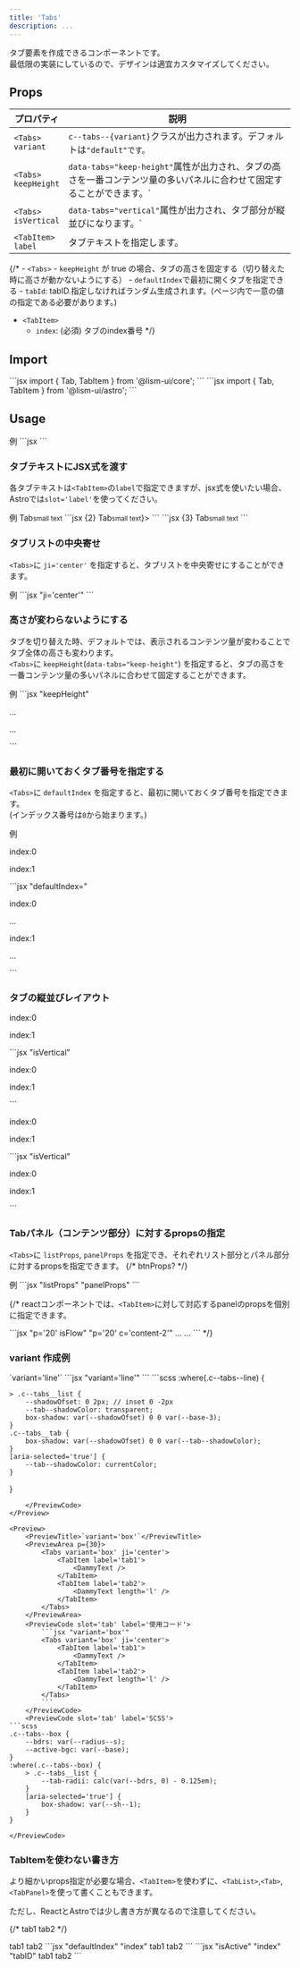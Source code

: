 ```yaml
---
title: 'Tabs'
description: ...
---
```



タブ要素を作成できるコンポーネントです。  
最低限の実装にしているので、デザインは適宜カスタマイズしてください。


## Props

| プロパティ | 説明 |
|---|---|
|<PropBadge>`<Tabs>`</PropBadge><br/>`variant`|`c--tabs--{variant}`クラスが出力されます。デフォルトは`"default"です。`|
|<PropBadge>`<Tabs>`</PropBadge><br/>`keepHeight`|`data-tabs="keep-height"`属性が出力され、タブの高さを一番コンテンツ量の多いパネルに合わせて固定することができます。`|
|<PropBadge>`<Tabs>`</PropBadge><br/>`isVertical`|`data-tabs="vertical"`属性が出力され、タブ部分が縦並びになります。`|
|<PropBadge>`<TabItem>`</PropBadge><br/>`label` | タブテキストを指定します。 |



{/* - `<Tabs>`
	- `keepHeight` が true の場合、タブの高さを固定する（切り替えた時に高さが動かないようにする）
	- `defaultIndex`で最初に開くタブを指定できる
	- `tabId`: tabID.指定しなければランダム生成されます。(ページ内で一意の値の指定である必要があります。)
- `<TabItem>`
	- `index`: (必須) タブのindex番号 */}

## Import

<Preview>
	<PreviewCode slot='tab' label='React'>
```jsx
import { Tab, TabItem } from '@lism-ui/core';
```
	</PreviewCode>
	<PreviewCode slot='tab' label='Astro'>
```jsx
import { Tab, TabItem } from '@lism-ui/astro';
```
	</PreviewCode>
</Preview>


## Usage


<Preview>
	<PreviewTitle>例</PreviewTitle>
	<PreviewArea p={30}>
		<Tabs>
			<TabItem label='tab1'>
				<DammyText />
			</TabItem>
			<TabItem label='tab2'>
				<DammyText length='l' />
			</TabItem>
		</Tabs>
	</PreviewArea>
	<PreviewCode>
		```jsx
		<Tabs>
			<TabItem label='tab1'>
				<DammyText />
			</TabItem>
			<TabItem label='tab2'>
				<DammyText length='l' />
			</TabItem>
		</Tabs>
		```
	</PreviewCode>
</Preview>


### タブテキストにJSX式を渡す

各タブテキストは`<TabItem>`の`label`で指定できますが、jsx式を使いたい場合、Astroでは`slot='label'`を使ってください。

<Preview>
	<PreviewTitle>例</PreviewTitle>
	<PreviewArea p={30}>
		<Tabs>
			<TabItem>
				<Fragment slot='label'><Icon icon='good'/>Tab<small>small text</small></Fragment>
				<DammyText />
			</TabItem>
			<TabItem label='tab2'>
				<DammyText length='l' />
			</TabItem>
		</Tabs>
	</PreviewArea>
	<PreviewCode slot='tab' label='React'>
		```jsx {2}
		<Tabs>
			<TabItem label={<><Icon icon='good'/>Tab<small>small text</small></>}>
				<DammyText />
			</TabItem>
			<TabItem label='tab2'>
				<DammyText length='l' />
			</TabItem>
		</Tabs>
		```
	</PreviewCode>
	<PreviewCode slot='tab' label='Astro'>
		```jsx {3}
		<Tabs>
			<TabItem>
				<Fragment slot='label'><Icon icon='good'/>Tab<small>small text</small></Fragment>
			</TabItem>
			<TabItem label='tab2'>
				<DammyText length='l' />
			</TabItem>
		</Tabs>
		```
	</PreviewCode>
</Preview>


### タブリストの中央寄せ

`<Tabs>`に `ji='center'` を指定すると、タブリストを中央寄せにすることができます。

<Preview>
	<PreviewTitle>例</PreviewTitle>
	<PreviewArea p={30}>
		<Tabs ji='center'>
			<TabItem label='tab1'>
				<DammyText />
			</TabItem>
			<TabItem label='tab2'>
				<DammyText length='l' />
			</TabItem>
		</Tabs>
	</PreviewArea>
	<PreviewCode>
		```jsx "ji='center'"
		<Tabs ji='center'>
			<TabItem label='tab1'>
				<DammyText />
			</TabItem>
			<TabItem label='tab2'>
				<DammyText length='l' />
			</TabItem>
		</Tabs>
		```
	</PreviewCode>
</Preview>



### 高さが変わらないようにする

タブを切り替えた時、デフォルトでは、表示されるコンテンツ量が変わることでタブ全体の高さも変わります。  
`<Tabs>`に `keepHeight`(`data-tabs="keep-height"`) を指定すると、タブの高さを一番コンテンツ量の多いパネルに合わせて固定することができます。

<Preview>
	<PreviewTitle>例</PreviewTitle>
	<PreviewArea p={30}>
		<Tabs keepHeight>
			<TabItem label="tab1">
				<DammyText />
			</TabItem>
			<TabItem label="tab2">
				<DammyText length="xl" />
			</TabItem>
		</Tabs>
	</PreviewArea>
	<PreviewCode>
		```jsx "keepHeight"
		<Tabs keepHeight>
			<TabItem label="tab1">
				<p>...</p>
			</TabItem>
			<TabItem label="tab2">
				<p>...</p>
			</TabItem>
		</Tabs>
		```
	</PreviewCode>
</Preview>


### 最初に開いておくタブ番号を指定する

`<Tabs>`に `defaultIndex` を指定すると、最初に開いておくタブ番号を指定できます。  
(インデックス番号は`0`から始まります。)

<Preview>
	<PreviewTitle>例</PreviewTitle>
	<PreviewArea p={30}>
		<Tabs defaultIndex={1}>
			<TabItem label="tab1">
				<p>index:0</p>
				<DammyText />
			</TabItem>
			<TabItem label="tab2">
				<p>index:1</p>
				<DammyText length="l" />
			</TabItem>
		</Tabs>
	</PreviewArea>
	<PreviewCode>
		```jsx "defaultIndex="
		<Tabs defaultIndex={1}>
			<TabItem label="tab1">
				<p>index:0</p>
				<p>...</p>
			</TabItem>
			<TabItem label="tab2">
				<p>index:1</p>
				<p>...</p>
			</TabItem>
		</Tabs>
		```
	</PreviewCode>
</Preview>

### タブの縦並びレイアウト

<Preview>
	<PreviewArea p={30} resize>
		<Tabs isVertical keepHeight panelProps={{isFlow: 's'}}>
			<TabItem label='title1'>
				<p>index:0</p>
				<DammyText />
			</TabItem>
			<TabItem label='title2'>
				<p>index:1</p>
				<DammyText />
				<DammyText length='l' />
			</TabItem>
		</Tabs>
	</PreviewArea>
	<PreviewCode>
		```jsx "isVertical"
		<Tabs isVertical keepHeight panelProps={{isFlow: 's'}}>
			<TabItem label='title1'>
				<p>index:0</p>
				<DammyText />
			</TabItem>
			<TabItem label='title2'>
				<p>index:1</p>
				<DammyText />
				<DammyText length='l' />
			</TabItem>
		</Tabs>
		```
	</PreviewCode>
</Preview>

<Preview>
	<PreviewArea p={30} resize>
		<Tabs variant='box' isVertical keepHeight ai='s' ji='c' panelProps={{isFlow: 's'}}>
			<TabItem label='title1'>
				<p>index:0</p>
				<DammyText />
			</TabItem>
			<TabItem label='title2'>
				<p>index:1</p>
				<DammyText />
				<DammyText length='l' />
			</TabItem>
		</Tabs>
	</PreviewArea>
	<PreviewCode>
		```jsx "isVertical"
		<Tabs variant='box' isVertical keepHeight ai='s' ji='c' panelProps={{isFlow: 's'}}>
			<TabItem label='title1'>
				<p>index:0</p>
				<DammyText />
			</TabItem>
			<TabItem label='title2'>
				<p>index:1</p>
				<DammyText />
				<DammyText length='l' />
			</TabItem>
		</Tabs>
		```
	</PreviewCode>
</Preview>


### Tabパネル（コンテンツ部分）に対するpropsの指定

`<Tabs>`に `listProps`, `panelProps` を指定でき、それぞれリスト部分とパネル部分に対するpropsを指定できます。
{/* btnProps? */}


<Preview>
	<PreviewTitle>例</PreviewTitle>
	<PreviewArea p={30}>
		<Tabs variant='line' bgc='base-2' bxsh='1' gap='0' tabPadding='box' listProps={{c:'content-3'}} panelProps={{p:'40', isFlow:'s'}}>
			<TabItem label='tab1'>
				<DammyText />
				<DammyText />
			</TabItem>
			<TabItem label='tab2'>
				<DammyText />
				<DammyText length='l' />
			</TabItem>
		</Tabs>
	</PreviewArea>
	<PreviewCode>
		```jsx "listProps" "panelProps"
		<Tabs bgc='base-2' bxsh='1' gap='0' tabPadding='box' listProps={{c:'content-3'}} panelProps={{p:'40', isFlow:'s'}}>
			<TabItem label='tab1'>
				<DammyText />
				<DammyText />
			</TabItem>
			<TabItem label='tab2'>
				<DammyText />
				<DammyText length='l' />
			</TabItem>
		</Tabs>
		```
	</PreviewCode>
</Preview>


{/* reactコンポーネントでは、`<TabItem>`に対して対応するpanelのpropsを個別に指定できます。

<Preview>
	<PreviewCode>
		```jsx "p='20' isFlow" "p='20' c='content-2'"
		<Tabs>
			<TabItem label='tab1' p='20' isFlow>
				...
			</TabItem>
			<TabItem label='tab2' p='20' c='content-2'>
				...
			</TabItem>
		</Tabs>
		```
	</PreviewCode>
</Preview> */}



### variant 作成例

<Preview>
	<PreviewTitle>`variant='line'`</PreviewTitle>
	<PreviewArea p={30}>
		<Tabs variant='line'>
			<TabItem label='tab1'>
				<DammyText />
			</TabItem>
			<TabItem label='tab2'>
				<DammyText length='l' />
			</TabItem>
		</Tabs>
	</PreviewArea>
	<PreviewCode slot='tab' label='使用コード'>
		```jsx "variant='line'"
		<Tabs variant='line'>
			<TabItem label='tab1'>
				<DammyText />
			</TabItem>
			<TabItem label='tab2'>
				<DammyText length='l' />
			</TabItem>
		</Tabs>
		```
	</PreviewCode>
	<PreviewCode slot='tab' label='SCSS'>
```scss
:where(.c--tabs--line) {

	> .c--tabs__list {
		--shadowOfset: 0 2px; // inset 0 -2px
		--tab--shadowColor: transparent;
		box-shadow: var(--shadowOfset) 0 0 var(--base-3);
	}
	.c--tabs__tab {
		box-shadow: var(--shadowOfset) 0 0 var(--tab--shadowColor);
	}
	[aria-selected='true'] {
		--tab--shadowColor: currentColor;
	}
}
```
	</PreviewCode>
</Preview>

<Preview>
	<PreviewTitle>`variant='box'`</PreviewTitle>
	<PreviewArea p={30}>
		<Tabs variant='box' ji='center'>
			<TabItem label='tab1'>
				<DammyText />
			</TabItem>
			<TabItem label='tab2'>
				<DammyText length='l' />
			</TabItem>
		</Tabs>
	</PreviewArea>
	<PreviewCode slot='tab' label='使用コード'>
		```jsx "variant='box'"
		<Tabs variant='box' ji='center'>
			<TabItem label='tab1'>
				<DammyText />
			</TabItem>
			<TabItem label='tab2'>
				<DammyText length='l' />
			</TabItem>
		</Tabs>
		```
	</PreviewCode>
	<PreviewCode slot='tab' label='SCSS'>
```scss
.c--tabs--box {
	--bdrs: var(--radius--s);
	--active-bgc: var(--base);
}
:where(.c--tabs--box) {
	> .c--tabs__list {
		--tab-radii: calc(var(--bdrs, 0) - 0.125em);
	}
	[aria-selected='true'] {
		box-shadow: var(--sh--1);
	}
}
```
	</PreviewCode>
</Preview>



### TabItemを使わない書き方

より細かいprops指定が必要な場合、`<TabItem>`を使わずに、`<TabList>`,`<Tab>`,`<TabPanel>`を使って書くこともできます。

ただし、ReactとAstroでは少し書き方が異なるので注意してください。

{/* <Preview>
	<PreviewArea p={30}>
		<Tabs>
			<TabList>
				<Tab tabID='hoge' isActive index={0}>tab1</Tab>
				<Tab tabID='hoge' index={1}>tab2</Tab>
			</TabList>
			<TabPanel tabID='hoge' isActive index={0}>
				<DammyText />
			</TabPanel>
			<TabPanel tabID='hoge' index={1}>
				<DammyText length='l' />
			</TabPanel>
		</Tabs>
	</PreviewArea>
</Preview> */}


<Preview>
	<PreviewArea p={30}>
		<Tabs>
			<TabList>
				<Tab tabID='the-tabid' isActive index={0}><Icon icon='good'/>tab1</Tab>
				<Tab tabID='the-tabid' index={1}><Icon icon='bad'/>tab2</Tab>
			</TabList>
			<TabPanel tabID='the-tabid' isActive index={0}>
				<DammyText length='s' />
				<DammyText />
			</TabPanel>
			<TabPanel tabID='the-tabid' index={1}>
				<DammyText length='l' />
			</TabPanel>
		</Tabs>
	</PreviewArea>
	<PreviewCode slot='tab' label='React'>
		```jsx "defaultIndex" "index"
		<Tabs>
			<TabList>
				<Tab tabID='the-tabid' isActive index={0}>
					<Icon icon='good'/>tab1
				</Tab>
				<Tab tabID='the-tabid' index={1}>
					<Icon icon='bad'/>tab2
				</Tab>
			</TabList>
			<TabPanel tabID='the-tabid' isActive index={0}>
				<DammyText length='s' />
				<DammyText />
			</TabPanel>
			<TabPanel tabID='the-tabid' index={1}>
				<DammyText length='l' />
			</TabPanel>
		</Tabs>
		```
	</PreviewCode>
	<PreviewCode slot='tab' label='Astro'>
		```jsx "isActive" "index" "tabID"
		<Tabs>
			<TabList>
				<Tab tabID='the-tabid' isActive index={0}>
					<Icon icon='good'/>tab1
				</Tab>
				<Tab tabID='the-tabid' index={1}>
					<Icon icon='bad'/>tab2
				</Tab>
			</TabList>
			<TabPanel tabID='the-tabid' isActive index={0}>
				<DammyText />
			</TabPanel>
			<TabPanel tabID='the-tabid' index={1}>
				<DammyText length='l' />
			</TabPanel>
		</Tabs>
		```
	</PreviewCode>
</Preview>
